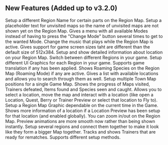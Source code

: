 ## New Features (Added up to v3.2.0)
<Callout type="random" title="District Names">
  Setup a different Region Name for certain parts on the Region Map.
</Callout>
<Callout type="random" title='Replace Unvisited Locations with "???"'>
  Setup a placeholder text for unvisited maps so the name of unvisited maps are not shown yet on the Region Map.
</Callout>
<Callout type="random" title="Multiple Mode Option Menu">
  Gives a menu with all available Modes instead of having to press the "Change Mode" button several times to get to the wanted Mode.
</Callout>
<Callout type="random" title="Custom Music">
  Change the music that plays while the Region Map is active.
</Callout>
<Callout type="random" title="Bigger Screen Size Support">
  Gives support for game screen sizes taht are different than the default size of 512x384.
</Callout>
<Callout type="random" title="Detailed Location Preview">
  Setup and show detailed information about location on your Region Map.
</Callout>
<Callout type="random" title="Region Map Switch with menu">
  Switch between different Regions in your game.
</Callout>
<Callout type="random" title="Change the UI by Region">
  Setup different UI Graphics for each Region in your game.
</Callout>
<Callout type="random" title="Game Translation Support">
  Supports game translation if any has been applied.
</Callout>
<Callout type="random" title="Roaming Icons">
  Shows Roaming Species on the Region Map (Roaming Mode) if any are active.
</Callout>
<Callout type="random" title="Location Searcher with filter option">
  Gives a list with available locations and allows you to search through them as well.
</Callout>
<Callout type="random" title="Fake Locations">
  Setup multiple Town Map positions for a single Game Map.
</Callout>
<Callout type="random" title="Progress Counter">
  Shows the progress of Maps visited, Trainers defeated, Items found and Species seen and caught. 
</Callout>
<Callout type="random" title="Mouse Support">
  Allows you to select a location, move the map and interact with a location (like open a Location, Quest, Berry or Trainer Preview or select that location to Fly to).
</Callout>
<Callout type="random" title="Region Map Time Dependable">
  Setup a Region Map Graphic dependable on the current time in the Game.
</Callout>
<Callout type="random" title="Extended Location Preview">
  Shows more information of a location if a Location Preview has been setup for that location (and enabled globally).
</Callout>
<Callout type="random" title="Region Map Zooming">
  You can zoom in/out on the Region Map.
</Callout>
<Callout type="random" title="Preview Animations">
  Preview animations are more smooth now rather than being shown instantly.
</Callout>
<Callout type="random" title="Region Map Connecting">
  Setup several regions and connect them together to make it look like they form a bigger Map together.
</Callout>
<Callout type="random" title="Trainer Mode">
  Tracks and shows Trainers that are ready for rematches. Supports different setup methods. 
</Callout>